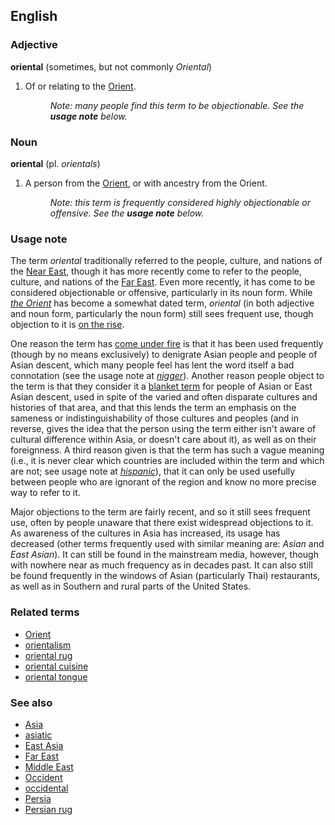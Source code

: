 == English ==
=== Adjective ===
'''oriental''' (sometimes, but not commonly ''Oriental'')

# Of or relating to the [[Orient]].
#: ''Note: many people find this term to be objectionable.  See the '''usage note''' below.''


=== Noun ===
'''oriental''' (pl. ''orientals'')

# A person from the [[Orient]], or with ancestry from the Orient.
#: ''Note: this term is frequently considered highly objectionable or offensive.  See the '''usage note''' below.''

=== Usage note ===
The term ''oriental'' traditionally referred to the people, culture, and nations of the [[Near East]], though it has more recently <!-- Note: time frames would be useful here) --> come to refer to the people, culture, and nations of the [[Far East]].  Even more recently, it has come to be considered objectionable or offensive, particularly in its noun form.  While ''[[Orient|the Orient]]'' has become a somewhat dated term, ''oriental'' (in both adjective and noun form, particularly the noun form) still sees frequent use, though objection to it is [[on the rise]].

One reason the term has [[come under fire]] is that it has been used frequently (though by no means exclusively) to denigrate Asian people and people of Asian descent, which many people feel has lent the word itself a bad connotation (see the usage note at ''[[nigger]]'').  Another reason people object to the term is that they consider it a [[blanket term]] for people of Asian or East Asian descent, used in spite of the varied and often disparate cultures and histories of that area, and that this lends the term an emphasis on the sameness or indistinguishability of those cultures and peoples (and in reverse, gives the idea that the person using the term either isn't aware of cultural difference within Asia, or doesn't care about it), as well as on their foreignness.  A third reason given is that the term has such a vague meaning (i.e., it is never clear which countries are included within the term and which are not; see usage note at ''[[hispanic]]''), that it can only be used usefully between people who are ignorant of the region and know no more precise way to refer to it.

Major objections to the term are fairly recent, and so it still sees frequent use, often by people unaware that there exist widespread objections to it.  As awareness of the cultures in Asia has increased, its usage has decreased (other terms frequently used with similar meaning are: ''Asian'' and ''East Asian'').  It can still be found in the mainstream media, however, though with nowhere near as much frequency as in decades past.  It can also still be found frequently in the windows of Asian (particularly Thai) restaurants, as well as in Southern and rural parts of the United States.

{{sectstub}}

=== Related terms ===
*[[Orient]]
*[[orientalism]]
*[[oriental rug]]
*[[oriental cuisine]]
*[[oriental tongue]]

=== See also ===
*[[Asia]]
*[[asiatic]]
*[[East Asia]]
*[[Far East]]
*[[Middle East]]
*[[Occident]]
*[[occidental]]
*[[Persia]]
*[[Persian rug]]